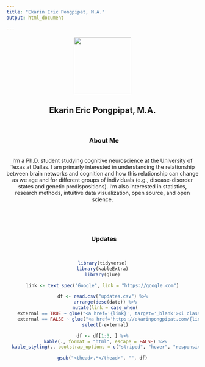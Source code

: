 ```yaml
---
title: "Ekarin Eric Pongpipat, M.A."
output: html_document

---
```


<style type="text/css">
h1.title {
  font-size: 0px;
}
</style>

<center>

<img src="https://ekarinpongpipat.com/images/profile-picture-circle.png" width="150px">

## Ekarin Eric Pongpipat, M.A.

<br>

### <i class="fas fa-info-circle"></i> &nbsp; About Me
<br>I'm a Ph.D. student studying cognitive neuroscience at the University of Texas at Dallas. I am primarly interested in understanding the relationship between brain networks and cognition and how this relationship can change as we age and for different groups of individuals (e.g., disease-disorder states and genetic predispositions). I'm also interested in statistics, research methods, intuitive data visualization, open source, and open science.

<br>

<div class="container col-lg-12">

<br>
<h3><i class="fas fa-sync-alt"></i> &nbsp; Updates</h3><br>
```r
library(tidyverse)
library(kableExtra)
library(glue)

link <- text_spec("Google", link = "https://google.com")

df <- read.csv("updates.csv") %>%
  arrange(desc(date)) %>%
  mutate(link = case_when(
    external == TRUE ~ glue("<a href='{link}', target='_blank'><i class='fas fa-link'></i></a>"),
    external == FALSE ~ glue("<a href='https://ekarinpongpipat.com/{link}'><i class='fas fa-link'></i></a>"))) %>%
  select(-external)

df <- df[1:3, ] %>%
  kable(., format = "html", escape = FALSE) %>%
  kable_styling(., bootstrap_options = c("striped", "hover", "responsive"), full_width = TRUE)

gsub("<thead>.*</thead>", "", df)
```

</div>

